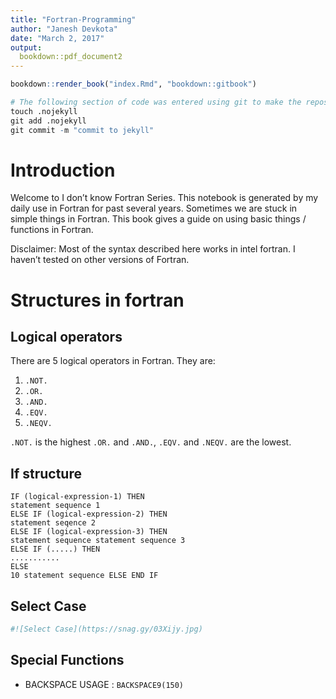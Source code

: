 ```yaml
---
title: "Fortran-Programming"
author: "Janesh Devkota"
date: "March 2, 2017"
output: 
  bookdown::pdf_document2
---
```



```r
bookdown::render_book("index.Rmd", "bookdown::gitbook")
```

```r
# The following section of code was entered using git to make the repository to display the output. 
touch .nojekyll
git add .nojekyll
git commit -m "commit to jekyll"
```

# Introduction 

Welcome to I don't know Fortran Series. This notebook is generated by my daily use in Fortran for past several years. Sometimes 
we are stuck in simple things in Fortran. This book gives a guide on using basic things / functions in Fortran. 

Disclaimer: Most of the syntax described here works in intel fortran. I haven't tested on other versions of Fortran. 

# Structures in fortran
## Logical operators 

There are 5 logical operators in Fortran. They are: 

1. `.NOT.`
2. `.OR.`
3. `.AND.`
4. `.EQV.`
5. `.NEQV.`

`.NOT.` is the highest  `.OR.` and `.AND.`, `.EQV.` and `.NEQV.` are the lowest.

## If structure

```
IF (logical-expression-1) THEN
statement sequence 1
ELSE IF (logical-expression-2) THEN
statement seqence 2
ELSE IF (logical-expression-3) THEN
statement sequence statement sequence 3
ELSE IF (.....) THEN
...........
ELSE
10 statement sequence ELSE END IF 
```

## Select Case 

```r
#![Select Case](https://snag.gy/03Xijy.jpg)

```


## Special Functions 

* BACKSPACE
    USAGE : `BACKSPACE9(150)`
